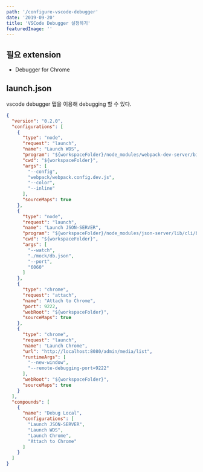 ```yaml
---
path: '/configure-vscode-debugger'
date: '2019-09-20'
title: 'VSCode Debugger 설정하기'
featuredImage: ''
---
```


## 필요 extension

* Debugger for Chrome

## launch.json

vscode debugger 탭을 이용해 debugging 할 수 있다.

```json
{
  "version": "0.2.0",
  "configurations": [
    {
      "type": "node",
      "request": "launch",
      "name": "Launch WDS",
      "program": "${workspaceFolder}/node_modules/webpack-dev-server/bin/webpack-dev-server.js",
      "cwd": "${workspaceFolder}",
      "args": [
        "--config",
        "webpack/webpack.config.dev.js",
        "--color",
        "--inline"
      ],
      "sourceMaps": true
    },
    {
      "type": "node",
      "request": "launch",
      "name": "Launch JSON-SERVER",
      "program": "${workspaceFolder}/node_modules/json-server/lib/cli/bin.js",
      "cwd": "${workspaceFolder}",
      "args": [
        "--watch",
        "./mock/db.json",
        "--port",
        "6060"
      ]
    },
    {
      "type": "chrome",
      "request": "attach",
      "name": "Attach to Chrome",
      "port": 9222,
      "webRoot": "${workspaceFolder}",
      "sourceMaps": true
    },
    {
      "type": "chrome",
      "request": "launch",
      "name": "Launch Chrome",
      "url": "http://localhost:8080/admin/media/list",
      "runtimeArgs": [
        "--new-window",
        "--remote-debugging-port=9222"
      ],
      "webRoot": "${workspaceFolder}",
      "sourceMaps": true
    }
  ],
  "compounds": [
    {
      "name": "Debug Local",
      "configurations": [
        "Launch JSON-SERVER",
        "Launch WDS",
        "Launch Chrome",
        "Attach to Chrome"
      ]
    }
  ]
}
```
